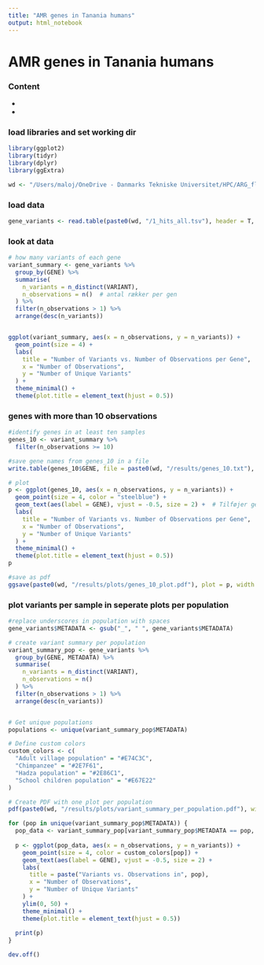 ```yaml
---
title: "AMR genes in Tanania humans"
output: html_notebook
---
```

# AMR genes in Tanania humans

### Content

-   
-   

### load libraries and set working dir

```r
library(ggplot2)
library(tidyr)
library(dplyr)
library(ggExtra)

wd <- "/Users/maloj/OneDrive - Danmarks Tekniske Universitet/HPC/ARG_flankophile"
```

### load data

```r
gene_variants <- read.table(paste0(wd, "/1_hits_all.tsv"), header = T, sep = "\t")
```

### look at data
```r

# how many variants of each gene
variant_summary <- gene_variants %>%
  group_by(GENE) %>%
  summarise(
    n_variants = n_distinct(VARIANT),
    n_observations = n()  # antal rækker per gen
  ) %>%
  filter(n_observations > 1) %>%  
  arrange(desc(n_variants))


ggplot(variant_summary, aes(x = n_observations, y = n_variants)) +
  geom_point(size = 4) +
  labs(
    title = "Number of Variants vs. Number of Observations per Gene",
    x = "Number of Observations",
    y = "Number of Unique Variants"
  ) +
  theme_minimal() +
  theme(plot.title = element_text(hjust = 0.5))


```
### genes with more than 10 observations
```r
#identify genes in at least ten samples
genes_10 <- variant_summary %>%
  filter(n_observations >= 10)

#save gene names from genes_10 in a file
write.table(genes_10$GENE, file = paste0(wd, "/results/genes_10.txt"), row.names = FALSE, col.names = FALSE, quote = FALSE)

# plot
p <- ggplot(genes_10, aes(x = n_observations, y = n_variants)) +
  geom_point(size = 4, color = "steelblue") +
  geom_text(aes(label = GENE), vjust = -0.5, size = 2) +  # Tilføjer gen-navne som labels
  labs(
    title = "Number of Variants vs. Number of Observations per Gene",
    x = "Number of Observations",
    y = "Number of Unique Variants"
  ) +
  theme_minimal() +
  theme(plot.title = element_text(hjust = 0.5))
p

#save as pdf
ggsave(paste0(wd, "/results/plots/genes_10_plot.pdf"), plot = p, width = 8, height = 6)
```
### plot variants per sample in seperate plots per population
```r

#replace underscores in population with spaces
gene_variants$METADATA <- gsub("_", " ", gene_variants$METADATA)

# create variant summary per population
variant_summary_pop <- gene_variants %>%
  group_by(GENE, METADATA) %>%
  summarise(
    n_variants = n_distinct(VARIANT),
    n_observations = n()
  ) %>%
  filter(n_observations > 1) %>%
  arrange(desc(n_variants))


# Get unique populations
populations <- unique(variant_summary_pop$METADATA)

# Define custom colors
custom_colors <- c(
  "Adult village population" = "#E74C3C",
  "Chimpanzee" = "#2E7F61",
  "Hadza population" = "#2E86C1",
  "School children population" = "#E67E22"
)

# Create PDF with one plot per population
pdf(paste0(wd, "/results/plots/variant_summary_per_population.pdf"), width=7, height=5)

for (pop in unique(variant_summary_pop$METADATA)) {
  pop_data <- variant_summary_pop[variant_summary_pop$METADATA == pop, ]
  
  p <- ggplot(pop_data, aes(x = n_observations, y = n_variants)) +
    geom_point(size = 4, color = custom_colors[pop]) +
    geom_text(aes(label = GENE), vjust = -0.5, size = 2) +
    labs(
      title = paste("Variants vs. Observations in", pop),
      x = "Number of Observations",
      y = "Number of Unique Variants"
    ) +
    ylim(0, 50) +
    theme_minimal() +
    theme(plot.title = element_text(hjust = 0.5))
  
  print(p)
}

dev.off()




```
